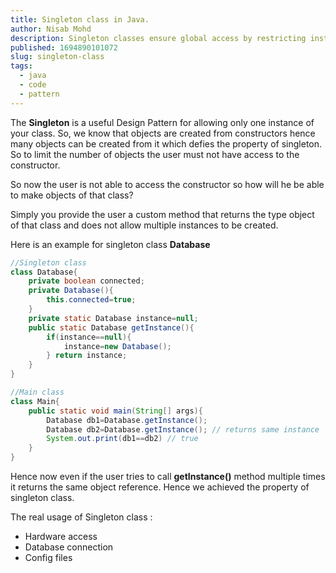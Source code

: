 ```yaml
---
title: Singleton class in Java.
author: Nisab Mohd
description: Singleton classes ensure global access by restricting instantiation to a single instance for shared resources, providing centralized control and consistency.
published: 1694890101072
slug: singleton-class
tags:
  - java
  - code
  - pattern
---
```


The **Singleton** is a useful Design Pattern for allowing only one instance of your class. So, we know that objects are created from constructors hence many objects can be created from it which defies the property of singleton. So to limit the number of objects the user must not have access to the constructor.

So now the user is not able to access the constructor so how will he be able to make objects of that class?

Simply you provide the user a custom method that returns the type object of that class and does not allow multiple instances to be created.

Here is an example for singleton class **Database**

```java:Database.java showLineNumbers {7}
//Singleton class
class Database{
    private boolean connected;
    private Database(){
        this.connected=true;
    }
    private static Database instance=null;
    public static Database getInstance(){
        if(instance==null){
            instance=new Database();
        } return instance;
    }
}
```

```java:Main.java showLineNumbers {6}
//Main class
class Main{
    public static void main(String[] args){
        Database db1=Database.getInstance();
        Database db2=Database.getInstance(); // returns same instance
        System.out.print(db1==db2) // true
    }
}
```

Hence now even if the user tries to call **getInstance()** method multiple times it returns the same object reference. Hence we achieved the property of singleton class.

The real usage of Singleton class :

- Hardware access
- Database connection
- Config files
